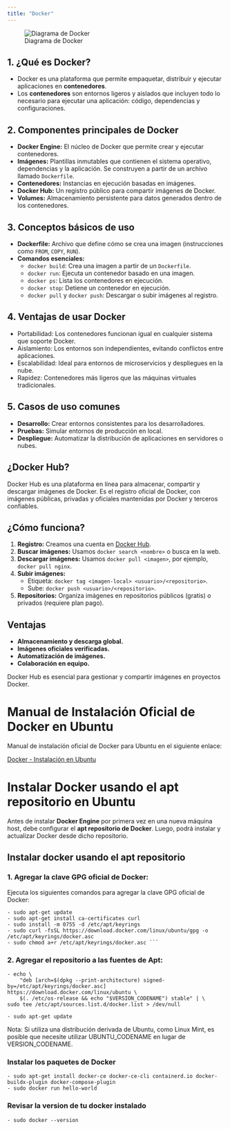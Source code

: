```yaml
---
title: "Docker"
---
```

![Diagrama de Docker](https://miro.medium.com/v2/resize:fit:720/format:webp/1*3ds-PdxGGMN-ZzJH95_lsA.png "Representación gráfica de Docker")

## 1. **¿Qué es Docker?**
- Docker es una plataforma que permite empaquetar, distribuir y ejecutar aplicaciones en **contenedores**.
- Los **contenedores** son entornos ligeros y aislados que incluyen todo lo necesario para ejecutar una aplicación: código, dependencias y configuraciones.

## 2. **Componentes principales de Docker**
- **Docker Engine:** El núcleo de Docker que permite crear y ejecutar contenedores.
- **Imágenes:** Plantillas inmutables que contienen el sistema operativo, dependencias y la aplicación. Se construyen a partir de un archivo llamado `Dockerfile`.
- **Contenedores:** Instancias en ejecución basadas en imágenes.
- **Docker Hub:** Un registro público para compartir imágenes de Docker.
- **Volumes:** Almacenamiento persistente para datos generados dentro de los contenedores.

## 3. **Conceptos básicos de uso**
- **Dockerfile:** Archivo que define cómo se crea una imagen (instrucciones como `FROM`, `COPY`, `RUN`).
- **Comandos esenciales:**  
  - `docker build`: Crea una imagen a partir de un `Dockerfile`.
  - `docker run`: Ejecuta un contenedor basado en una imagen.
  - `docker ps`: Lista los contenedores en ejecución.
  - `docker stop`: Detiene un contenedor en ejecución.
  - `docker pull` y `docker push`: Descargar o subir imágenes al registro.

## 4. **Ventajas de usar Docker**
- Portabilidad: Los contenedores funcionan igual en cualquier sistema que soporte Docker.
- Aislamiento: Los entornos son independientes, evitando conflictos entre aplicaciones.
- Escalabilidad: Ideal para entornos de microservicios y despliegues en la nube.
- Rapidez: Contenedores más ligeros que las máquinas virtuales tradicionales.

## 5. **Casos de uso comunes**
- **Desarrollo:** Crear entornos consistentes para los desarrolladores.
- **Pruebas:** Simular entornos de producción en local.
- **Despliegue:** Automatizar la distribución de aplicaciones en servidores o nubes.

## ¿Docker Hub?
Docker Hub es una plataforma en línea para almacenar, compartir y descargar imágenes de Docker. Es el registro oficial de Docker, con imágenes públicas, privadas y oficiales mantenidas por Docker y terceros confiables.

## ¿Cómo funciona?
1. **Registro:** Creamos una cuenta en [Docker Hub](https://hub.docker.com).
2. **Buscar imágenes:** Usamos `docker search <nombre>` o busca en la web.
3. **Descargar imágenes:** Usamos `docker pull <imagen>`, por ejemplo, `docker pull nginx`.
4. **Subir imágenes:**
   - Etiqueta: `docker tag <imagen-local> <usuario>/<repositorio>`.
   - Sube: `docker push <usuario>/<repositorio>`.
5. **Repositorios:** Organiza imágenes en repositorios públicos (gratis) o privados (requiere plan pago).

## Ventajas
- **Almacenamiento y descarga global.**
- **Imágenes oficiales verificadas.**
- **Automatización de imágenes.**
- **Colaboración en equipo.**

Docker Hub es esencial para gestionar y compartir imágenes en proyectos Docker.

# Manual de Instalación Oficial de Docker en Ubuntu

Manual de instalación oficial de Docker para Ubuntu en el siguiente enlace:

[Docker - Instalación en Ubuntu](https://docs.docker.com/engine/install/ubuntu/#installation-methods)

# Instalar Docker usando el apt repositorio en Ubuntu

Antes de instalar **Docker Engine** por primera vez en una nueva máquina host, debe configurar el **apt repositorio de Docker**. Luego, podrá instalar y actualizar Docker desde dicho repositorio.

## Instalar docker usando el apt repositorio

### 1. Agregar la clave GPG oficial de Docker:

Ejecuta los siguientes comandos para agregar la clave GPG oficial de Docker:


    - sudo apt-get update
    - sudo apt-get install ca-certificates curl
    - sudo install -m 0755 -d /etc/apt/keyrings
    - sudo curl -fsSL https://download.docker.com/linux/ubuntu/gpg -o /etc/apt/keyrings/docker.asc
    - sudo chmod a+r /etc/apt/keyrings/docker.asc ```

### 2. Agregar el repositorio a las fuentes de Apt:

    - echo \
        "deb [arch=$(dpkg --print-architecture) signed-by=/etc/apt/keyrings/docker.asc] https://download.docker.com/linux/ubuntu \
        $(. /etc/os-release && echo "$VERSION_CODENAME") stable" | \
    sudo tee /etc/apt/sources.list.d/docker.list > /dev/null
    
    - sudo apt-get update

Nota:
Si utiliza una distribución derivada de Ubuntu, como Linux Mint, es posible que necesite utilizar UBUNTU_CODENAME en lugar de VERSION_CODENAME.

### Instalar los paquetes de Docker
    - sudo apt-get install docker-ce docker-ce-cli containerd.io docker-buildx-plugin docker-compose-plugin
    - sudo docker run hello-world
### Revisar la version de tu docker instalado
    - sudo docker --version


